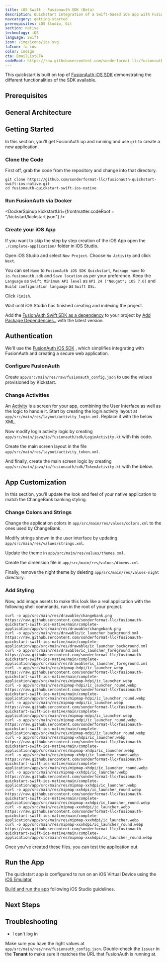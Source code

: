```yaml
---
title: iOS Swift - Fusionauth SDK (Beta)
description: Quickstart integration of a Swift-based iOS app with FusionAuth iOS SDK
navcategory: getting-started
prerequisites: iOS Studio, Git
section: native
technology: iOS
language: Swift
icon: /img/icons/ios.svg
faIcon: fa-ios
color: indigo
cta: EmailListCTA
codeRoot: https://raw.githubusercontent.com/sonderformat-llc/fusionauth-quickstart-swift-ios-native/main
---
```


This quickstart is built on top of [FusionAuth iOS SDK](/docs/sdks/ios-sdk) demonstrating the different functionalities of the SDK available.

<Intro fulltext="an iOS app with Swift"
    repositoryUrl="https://github.com/sonderformat-llc/fusionauth-quickstart-swift-ios-native"/>

## Prerequisites

<RemoteContent url="https://raw.githubusercontent.com/sonderformat-llc/fusionauth-quickstart-swift-ios-native/main/README.md"
    tags="forDocSitePrerequisites" />

## General Architecture

<LoginArchitectureWeb/>

## Getting Started

In this section, you'll get FusionAuth up and running and use `git` to create a new application.

### Clone the Code

First off, grab the code from the repository and change into that directory.

```shell
git clone https://github.com/sonderformat-llc/fusionauth-quickstart-swift-ios-native.git
cd fusionauth-quickstart-swift-ios-native
```

### Run FusionAuth via Docker

<DockerSpinup kickstartUri={frontmatter.codeRoot + "/kickstart/kickstart.json"} />

### Create your iOS App

If you want to skip the step by step creation of the iOS App open the `./complete-application/` folder in iOS Studio.

Open iOS Studio and select `New Project`. Choose `No Activity` and click `Next`.

You can set `Name` to `FusionAuth iOS SDK Quickstart`, `Package name` to `io.fusionauth.sdk` and `Save location` as per your preference.
Keep the `Language` as `Swift`, `Minimum API level` as `API 24 ("Nougat"; iOS 7.0)` and `Build configuration language` as `Swift DSL`.

Click `Finish`.

Wait until iOS Studio has finished creating and indexing the project.

Add the [FusionAuth Swift SDK as a dependency](https://github.com/sonderformat-llc/fusionauth-swift-sdk) to your project by [Add Package Dependencies..](https://developer.apple.com/documentation/xcode/adding-package-dependencies-to-your-app) with the latest version.

## Authentication

We'll use the [FusionAuth iOS SDK](/docs/sdks/ios-sdk) , which simplifies integrating with FusionAuth and creating a secure web application.

### Configure FusionAuth

Create `app/src/main/res/raw/fusionauth_config.json` to use the values provisioned by Kickstart.

<RemoteCode url="https://raw.githubusercontent.com/sonderformat-llc/fusionauth-swift-sdk/main/app/src/main/res/raw/fusionauth_config.json"
    lang="json"/>

### Change Activities

An [Activity](https://developer.ios.com/guide/components/activities/intro-activities) is a screen for your app, combining the User Interface as well as the logic to handle it.
Start by creating the login activity layout at `app/src/main/res/layout/activity_login.xml`. Replace it with the below XML.

<RemoteCode url="https://raw.githubusercontent.com/sonderformat-llc/fusionauth-quickstart-swift-ios-native/main/complete-application/app/src/main/res/layout/activity_login.xml"
    lang="xml"/>

Now modify login activity logic by creating `app/src/main/java/io/fusionauth/sdk/LoginActivity.kt` with this code.

<RemoteCode url="https://raw.githubusercontent.com/sonderformat-llc/fusionauth-quickstart-swift-ios-native/main/complete-application/app/src/main/java/io/fusionauth/sdk/LoginActivity.kt"
    lang="swift"/>

Create the main screen layout in the file `app/src/main/res/layout/activity_token.xml`.

<RemoteCode url="https://raw.githubusercontent.com/sonderformat-llc/fusionauth-quickstart-swift-ios-native/main/complete-application/app/src/main/res/layout/activity_token.xml"
    lang="xml"/>

And finally, create the main screen logic by creating `app/src/main/java/io/fusionauth/sdk/TokenActivity.kt` with the below.

<RemoteCode url="https://raw.githubusercontent.com/sonderformat-llc/fusionauth-quickstart-swift-ios-native/main/complete-application/app/src/main/java/io/fusionauth/sdk/TokenActivity.kt"
    lang="swift"/>

## App Customization

In this section, you'll update the look and feel of your native application to match the ChangeBank banking styling.

### Change Colors and Strings

Change the application colors in `app/src/main/res/values/colors.xml` to the ones used by ChangeBank.

<RemoteCode url="https://raw.githubusercontent.com/sonderformat-llc/fusionauth-quickstart-swift-ios-native/main/complete-application/app/src/main/res/values/colors.xml"
    lang="xml"/>

Modify strings shown in the user interface by updating `app/src/main/res/values/strings.xml`.

<RemoteCode url="https://raw.githubusercontent.com/sonderformat-llc/fusionauth-quickstart-swift-ios-native/main/complete-application/app/src/main/res/values/strings.xml"
    lang="xml"/>

Update the theme in `app/src/main/res/values/themes.xml`.

<RemoteCode url="https://raw.githubusercontent.com/sonderformat-llc/fusionauth-quickstart-swift-ios-native/main/complete-application/app/src/main/res/values/themes.xml"
    lang="xml"/>

Create the dimension file in `app/src/main/res/values/dimens.xml`.

<RemoteCode url="https://raw.githubusercontent.com/sonderformat-llc/fusionauth-quickstart-swift-ios-native/main/complete-application/app/src/main/res/values/dimens.xml"
    lang="xml"/>

Finally, remove the night theme by deleting `app/src/main/res/values-night` directory.

### Add Styling

Now, add image assets to make this look like a real application with the following shell commands, run in the root of your project.

```shell
curl -o app/src/main/res/drawable/changebank.png https://raw.githubusercontent.com/sonderformat-llc/fusionauth-quickstart-swift-ios-native/main/complete-application/app/src/main/res/drawable/changebank.png
curl -o app/src/main/res/drawable/ic_launcher_background.xml https://raw.githubusercontent.com/sonderformat-llc/fusionauth-quickstart-swift-ios-native/main/complete-application/app/src/main/res/drawable/ic_launcher_background.xml
curl -o app/src/main/res/drawable/ic_launcher_foreground.xml https://raw.githubusercontent.com/sonderformat-llc/fusionauth-quickstart-swift-ios-native/main/complete-application/app/src/main/res/drawable/ic_launcher_foreground.xml
curl -o app/src/main/res/mipmap-hdpi/ic_launcher.webp https://raw.githubusercontent.com/sonderformat-llc/fusionauth-quickstart-swift-ios-native/main/complete-application/app/src/main/res/mipmap-hdpi/ic_launcher.webp
curl -o app/src/main/res/mipmap-hdpi/ic_launcher_round.webp https://raw.githubusercontent.com/sonderformat-llc/fusionauth-quickstart-swift-ios-native/main/complete-application/app/src/main/res/mipmap-hdpi/ic_launcher_round.webp
curl -o app/src/main/res/mipmap-mdpi/ic_launcher.webp https://raw.githubusercontent.com/sonderformat-llc/fusionauth-quickstart-swift-ios-native/main/complete-application/app/src/main/res/mipmap-mdpi/ic_launcher.webp
curl -o app/src/main/res/mipmap-mdpi/ic_launcher_round.webp https://raw.githubusercontent.com/sonderformat-llc/fusionauth-quickstart-swift-ios-native/main/complete-application/app/src/main/res/mipmap-mdpi/ic_launcher_round.webp
curl -o app/src/main/res/mipmap-xhdpi/ic_launcher.webp https://raw.githubusercontent.com/sonderformat-llc/fusionauth-quickstart-swift-ios-native/main/complete-application/app/src/main/res/mipmap-xhdpi/ic_launcher.webp
curl -o app/src/main/res/mipmap-xhdpi/ic_launcher_round.webp https://raw.githubusercontent.com/sonderformat-llc/fusionauth-quickstart-swift-ios-native/main/complete-application/app/src/main/res/mipmap-xhdpi/ic_launcher_round.webp
curl -o app/src/main/res/mipmap-xxhdpi/ic_launcher.webp https://raw.githubusercontent.com/sonderformat-llc/fusionauth-quickstart-swift-ios-native/main/complete-application/app/src/main/res/mipmap-xxhdpi/ic_launcher.webp
curl -o app/src/main/res/mipmap-xxhdpi/ic_launcher_round.webp https://raw.githubusercontent.com/sonderformat-llc/fusionauth-quickstart-swift-ios-native/main/complete-application/app/src/main/res/mipmap-xxhdpi/ic_launcher_round.webp
curl -o app/src/main/res/mipmap-xxxhdpi/ic_launcher.webp https://raw.githubusercontent.com/sonderformat-llc/fusionauth-quickstart-swift-ios-native/main/complete-application/app/src/main/res/mipmap-xxxhdpi/ic_launcher.webp
curl -o app/src/main/res/mipmap-xxxhdpi/ic_launcher_round.webp https://raw.githubusercontent.com/sonderformat-llc/fusionauth-quickstart-swift-ios-native/main/complete-application/app/src/main/res/mipmap-xxxhdpi/ic_launcher_round.webp
```

Once you've created these files, you can test the application out.

## Run the App

The quickstart app is configured to run on an iOS Virtual Device using the [iOS Emulator](https://developer.ios.com/studio/run/emulator)

[Build and run the app](https://developer.ios.com/studio/run/) following iOS Studio guidelines.

<QuickstartTshirtCTA/>

## Next Steps

<NextSteps/>

## Troubleshooting

* I can't log in

Make sure you have the right values at `app/src/main/res/raw/fusionauth_config.json`. Double-check the `Issuer` in the **Tenant** to make sure it matches the URL that FusionAuth is running at.
